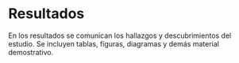 # Resultados

En los resultados se comunican los hallazgos y descubrimientos del estudio. Se incluyen tablas, figuras, diagramas y demás material demostrativo.
